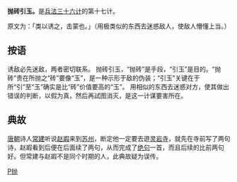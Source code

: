 '''抛砖引玉。'''是[[兵法|兵法]][[三十六计|三十六计]]的第十七计。

原文为：「类以诱之，击蒙也。」（用极类似的东西去迷惑敌人，使敌人懵懂上当。）

==按语==
诱敌必先迷敌，两者密切联系。
抛砖引玉，“抛砖”是手段，“引玉”是目的。“抛砖”贵在所抛之“砖”要像“玉”，是一种示形于敌的伪装；“引玉”关键在于所“引”至“玉”确实是比“砖”价值要高的“玉”。
用相似的东西去迷惑对方，使其做出错误的判断，以假为真，然后再試图消灭，是这一计谋要害所在。

==典故==
[[唐朝|唐朝]]诗人[[常建|常建]]听说[[赵嘏|赵嘏]]来到[[苏州|苏州]]，断定他一定要去遊[[灵岩寺|灵岩寺]]，就先在寺前写了两句诗，赵嘏看到后便在后面续了两句，从而完成了[[绝句|绝句]]一首，而且后续的比前两句好。但常建与赵嘏不是同个时期的人，此典故疑为误传。

{{三十六计}}

[[Category:成语|P抛]]